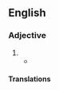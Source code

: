 {{also|topnotch|top notch}}

==English==

===Adjective===
{{en-adj|head=[[top]]-[[notch]]}}

# {{alternative form of|top notch|gloss=of the highest quality|lang=en}}
#* {{quote-journal|author=Owen Gibson|title=Is the unthinkable happening – are people finally switching the football off?|url=https://www.theguardian.com/football/2016/oct/24/sky-sports-bt-sport-people-switching-football-off|newspaper={{w|The Guardian}}|city=London|date=24 October 2016|passage=Received wisdom, in the US and the UK, remains that in a fracturing, splintering media landscape '''top-notch''' live sport remains one of the only types of content for which viewers will make an “appointment to view”.}}

====Translations====
{{trans-see|of the highest quality|top notch}}